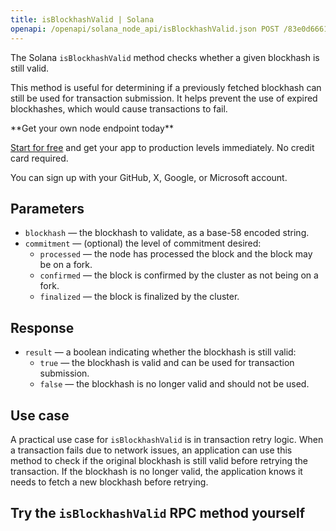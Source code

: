 ---
title: isBlockhashValid | Solana
openapi: /openapi/solana_node_api/isBlockhashValid.json POST /83e0d6661ee0488e22e167c18818cb38
---

The Solana `isBlockhashValid` method checks whether a given blockhash is still valid.

This method is useful for determining if a previously fetched blockhash can still be used for transaction submission. It helps prevent the use of expired blockhashes, which would cause transactions to fail.

<Check>
**Get your own node endpoint today**

[Start for free](https://console.chainstack.com/) and get your app to production levels immediately. No credit card required.

You can sign up with your GitHub, X, Google, or Microsoft account.
</Check>


## Parameters

* `blockhash` — the blockhash to validate, as a base-58 encoded string.
* `commitment` — (optional) the level of commitment desired:
  + `processed` — the node has processed the block and the block may be on a fork.
  + `confirmed` — the block is confirmed by the cluster as not being on a fork.
  + `finalized` — the block is finalized by the cluster.

## Response

* `result` — a boolean indicating whether the blockhash is still valid:
  + `true` — the blockhash is valid and can be used for transaction submission.
  + `false` — the blockhash is no longer valid and should not be used.

## Use case

A practical use case for `isBlockhashValid` is in transaction retry logic. When a transaction fails due to network issues, an application can use this method to check if the original blockhash is still valid before retrying the transaction. If the blockhash is no longer valid, the application knows it needs to fetch a new blockhash before retrying.

## Try the `isBlockhashValid` RPC method yourself
